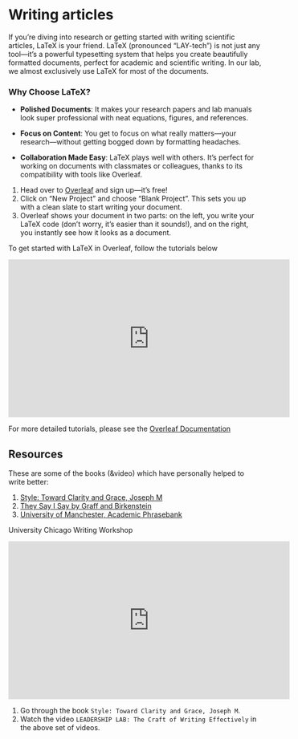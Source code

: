 # Writing articles {.unnumbered}

If you're diving into research or getting started with writing scientific articles, LaTeX is your friend. LaTeX (pronounced "LAY-tech") is not just any tool—it's a powerful typesetting system that helps you create beautifully formatted documents, perfect for academic and scientific writing. In our lab, we almost exclusively use LaTeX for most of the documents.

### Why Choose LaTeX?
- **Polished Documents**: It makes your research papers and lab manuals look super professional with neat equations, figures, and references.

- **Focus on Content**: You get to focus on what really matters—your research—without getting bogged down by formatting headaches.

- **Collaboration Made Easy**: LaTeX plays well with others. It's perfect for working on documents with classmates or colleagues, thanks to its compatibility with tools like Overleaf.

:::{.callout-note title=Task}
1. Head over to [Overleaf](https://www.overleaf.com){target='_blank_'} and sign up—it's free!
2. Click on "New Project" and choose "Blank Project". This sets you up with a clean slate to start writing your document.
3. Overleaf shows your document in two parts: on the left, you write your LaTeX code (don't worry, it's easier than it sounds!), and on the right, you instantly see how it looks as a document.
:::

To get started with LaTeX in Overleaf, follow the tutorials below

```{=html}
<p align="center">
<iframe width="560" height="315" src="https://www.youtube.com/embed/videoseries?si=6RhS1R8yV0CExKXC&amp;list=PLHXZ9OQGMqxcWWkx2DMnQmj5os2X5ZR73" title="YouTube video player" frameborder="0" allow="accelerometer; autoplay; clipboard-write; encrypted-media; gyroscope; picture-in-picture; web-share" referrerpolicy="strict-origin-when-cross-origin" allowfullscreen></iframe>
<p>
```

For more detailed tutorials, please see the [Overleaf Documentation](https://www.overleaf.com/learn){target='_blank_'}


## Resources

These are some of the books (&video) which have personally helped to write better:

1. [Style: Toward Clarity and Grace, Joseph M](https://archive.org/details/styletowardclari0067will/page/n3/mode/2up){target='_blank_'}
2. [They Say I Say by Graff and Birkenstein](https://archive.org/details/they-say-i-say-5th-edition){target='_blank_'}
3. [University of Manchester, Academic Phrasebank](https://www.phrasebank.manchester.ac.uk){target='_blank_'}

University Chicago Writing Workshop

<p align=center>
<iframe width="560" height="315" src="https://www.youtube.com/embed/videoseries?si=IUXN2wJkR2Skyts2&amp;list=PLG5oXmrs-KA3EhXr_82Yy9dPGImBTbmuv" title="YouTube video player" frameborder="0" allow="accelerometer; autoplay; clipboard-write; encrypted-media; gyroscope; picture-in-picture; web-share" referrerpolicy="strict-origin-when-cross-origin" allowfullscreen></iframe>
<p>

:::{.callout-note title=Task}
1. Go through the book `Style: Toward Clarity and Grace, Joseph M`.
2. Watch the video `LEADERSHIP LAB: The Craft of Writing Effectively` in the above set of videos.
:::